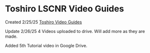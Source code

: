 # Toshiro LSCNR Video Guides 

Created 2/25/25
[Toshiro Video Guides](https://drive.google.com/drive/folders/13x5ls1Nd1ibnF3bBVpP85YyGxcqYP03-?usp=sharing)

Update 2/26/25 4 Videos uploaded to drive. Will add more as they are made. 

Added 5th Tutorial video in Google Drive.
